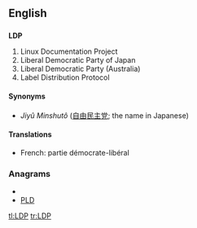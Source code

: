 ==English==

==={{initialism}}===
'''LDP'''

# Linux Documentation Project
# Liberal Democratic Party of Japan
# Liberal Democratic Party (Australia)
# Label Distribution Protocol

====Synonyms====
* {{italbrac|Liberal Democratic Party of Japan}} ''Jiyû Minshutô'' ([[自由]][[民主]][[党]]; the name in Japanese)

====Translations====
{{trans-top|Liberal Democratic Party of Japan}}
* French: partie démocrate-libéral
{{trans-mid}}
{{trans-bottom}}

===Anagrams===
* {{alphagram|dlp}}
* [[PLD#English|PLD]]


[[tl:LDP]]
[[tr:LDP]]